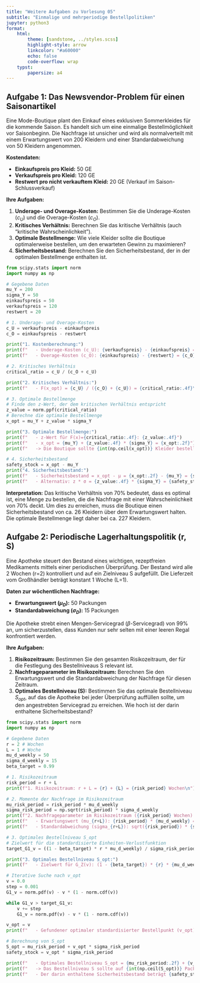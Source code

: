 ```yaml
---
title: "Weitere Aufgaben zu Vorlesung 05"
subtitle: "Einmalige und mehrperiodige Bestellpolitiken"
jupyter: python3
format:
    html:
        theme: [sandstone, ../styles.scss]
        highlight-style: arrow
        linkcolor: "#a60000"
        echo: false
        code-overflow: wrap
    typst:
        papersize: a4
---
```


```{=typst}
#pagebreak()
```

## Aufgabe 1: Das Newsvendor-Problem für einen Saisonartikel

Eine Mode-Boutique plant den Einkauf eines exklusiven Sommerkleides für die kommende Saison. Es handelt sich um eine einmalige Bestellmöglichkeit vor Saisonbeginn. Die Nachfrage ist unsicher und wird als normalverteilt mit einem Erwartungswert von 200 Kleidern und einer Standardabweichung von 50 Kleidern angenommen.

**Kostendaten:**

-   **Einkaufspreis pro Kleid:** 50 GE
-   **Verkaufspreis pro Kleid:** 120 GE
-   **Restwert pro nicht verkauftem Kleid:** 20 GE (Verkauf im Saison-Schlussverkauf)

**Ihre Aufgaben:**

1.  **Underage- und Overage-Kosten:** Bestimmen Sie die Underage-Kosten ($c_U$) und die Overage-Kosten ($c_O$).
2.  **Kritisches Verhältnis:** Berechnen Sie das kritische Verhältnis (auch "kritische Wahrscheinlichkeit").
3.  **Optimale Bestellmenge:** Wie viele Kleider sollte die Boutique optimalerweise bestellen, um den erwarteten Gewinn zu maximieren?
4.  **Sicherheitsbestand:** Berechnen Sie den Sicherheitsbestand, der in der optimalen Bestellmenge enthalten ist.

::: {.content-visible when-profile="solution"}

```{=typst}
#pagebreak()
```

::: {.callout-note title="Lösung" collapse="true"}

```python
from scipy.stats import norm
import numpy as np

# Gegebene Daten
mu_Y = 200
sigma_Y = 50
einkaufspreis = 50
verkaufspreis = 120
restwert = 20

# 1. Underage- und Overage-Kosten
c_U = verkaufspreis - einkaufspreis
c_O = einkaufspreis - restwert

print("1. Kostenberechnung:")
print(f"   - Underage-Kosten (c_U): {verkaufspreis} - {einkaufspreis} = {c_U} GE")
print(f"   - Overage-Kosten (c_O): {einkaufspreis} - {restwert} = {c_O} GE\n")

# 2. Kritisches Verhältnis
critical_ratio = c_U / (c_O + c_U)

print("2. Kritisches Verhältnis:")
print(f"   - F(x_opt) = {c_U} / ({c_O} + {c_U}) = {critical_ratio:.4f}\n")

# 3. Optimale Bestellmenge
# Finde den z-Wert, der dem kritischen Verhältnis entspricht
z_value = norm.ppf(critical_ratio)
# Berechne die optimale Bestellmenge
x_opt = mu_Y + z_value * sigma_Y

print("3. Optimale Bestellmenge:")
print(f"   - z-Wert für F(x)={critical_ratio:.4f}: {z_value:.4f}")
print(f"   - x_opt = {mu_Y} + {z_value:.4f} * {sigma_Y} = {x_opt:.2f}")
print(f"   -> Die Boutique sollte {int(np.ceil(x_opt))} Kleider bestellen.\n")

# 4. Sicherheitsbestand
safety_stock = x_opt - mu_Y
print("4. Sicherheitsbestand:")
print(f"   - Sicherheitsbestand = x_opt - μ = {x_opt:.2f} - {mu_Y} = {safety_stock:.2f} Kleider")
print(f"   - Alternativ: z * σ = {z_value:.4f} * {sigma_Y} = {safety_stock:.2f} Kleider")

```
**Interpretation:**
Das kritische Verhältnis von 70% bedeutet, dass es optimal ist, eine Menge zu bestellen, die die Nachfrage mit einer Wahrscheinlichkeit von 70% deckt. Um dies zu erreichen, muss die Boutique einen Sicherheitsbestand von ca. 26 Kleidern über dem Erwartungswert halten. Die optimale Bestellmenge liegt daher bei ca. 227 Kleidern.

:::
:::

```{=typst}
#pagebreak()
```

## Aufgabe 2: Periodische Lagerhaltungspolitik (r, S)

Eine Apotheke steuert den Bestand eines wichtigen, rezeptfreien Medikaments mittels einer periodischen Überprüfung. Der Bestand wird alle 2 Wochen (r=2) kontrolliert und auf ein Zielniveau S aufgefüllt. Die Lieferzeit vom Großhändler beträgt konstant 1 Woche (L=1).

**Daten zur wöchentlichen Nachfrage:**

-   **Erwartungswert ($\mu_D$):** 50 Packungen
-   **Standardabweichung ($\sigma_D$):** 15 Packungen

Die Apotheke strebt einen Mengen-Servicegrad ($\beta$-Servicegrad) von 99% an, um sicherzustellen, dass Kunden nur sehr selten mit einer leeren Regal konfrontiert werden.

**Ihre Aufgaben:**

1.  **Risikozeitraum:** Bestimmen Sie den gesamten Risikozeitraum, der für die Festlegung des Bestellniveaus S relevant ist.
2.  **Nachfrageparameter im Risikozeitraum:** Berechnen Sie den Erwartungswert und die Standardabweichung der Nachfrage für diesen Zeitraum.
3.  **Optimales Bestellniveau (S):** Bestimmen Sie das optimale Bestellniveau $S_{opt}$, auf das die Apotheke bei jeder Überprüfung auffüllen sollte, um den angestrebten Servicegrad zu erreichen. Wie hoch ist der darin enthaltene Sicherheitsbestand?

::: {.content-visible when-profile="solution"}

```{=typst}
#pagebreak()
```

::: {.callout-note title="Lösung" collapse="true"}

```python
from scipy.stats import norm
import numpy as np

# Gegebene Daten
r = 2 # Wochen
L = 1 # Woche
mu_d_weekly = 50
sigma_d_weekly = 15
beta_target = 0.99

# 1. Risikozeitraum
risk_period = r + L
print(f"1. Risikozeitraum: r + L = {r} + {L} = {risk_period} Wochen\n")

# 2. Momente der Nachfrage im Risikozeitraum
mu_risk_period = risk_period * mu_d_weekly
sigma_risk_period = np.sqrt(risk_period) * sigma_d_weekly
print(f"2. Nachfrageparameter im Risikozeitraum ({risk_period} Wochen):")
print(f"   - Erwartungswert (mu_{r+L}): {risk_period} * {mu_d_weekly} = {mu_risk_period:.2f} Packungen")
print(f"   - Standardabweichung (sigma_{r+L}): sqrt({risk_period}) * {sigma_d_weekly} = {sigma_risk_period:.2f} Packungen\n")

# 3. Optimales Bestellniveau S_opt
# Zielwert für die standardisierte Einheiten-Verlustfunktion
target_G1_v = ((1 - beta_target) * r * mu_d_weekly) / sigma_risk_period

print("3. Optimales Bestellniveau S_opt:")
print(f"   - Zielwert für G_Z(v): (1 - {beta_target}) * {r} * {mu_d_weekly} / {sigma_risk_period:.2f} = {target_G1_v:.4f}")

# Iterative Suche nach v_opt
v = 0.0
step = 0.001
G1_v = norm.pdf(v) - v * (1 - norm.cdf(v))

while G1_v > target_G1_v:
    v += step
    G1_v = norm.pdf(v) - v * (1 - norm.cdf(v))

v_opt = v
print(f"   - Gefundener optimaler standardisierter Bestellpunkt (v_opt): {v_opt:.4f}")

# Berechnung von S_opt
S_opt = mu_risk_period + v_opt * sigma_risk_period
safety_stock = v_opt * sigma_risk_period

print(f"   - Optimales Bestellniveau S_opt = {mu_risk_period:.2f} + {v_opt:.4f} * {sigma_risk_period:.2f} = {S_opt:.2f}")
print(f"   -> Das Bestellniveau S sollte auf {int(np.ceil(S_opt))} Packungen gesetzt werden.")
print(f"   - Der darin enthaltene Sicherheitsbestand beträgt {safety_stock:.2f} Packungen.")

```
:::
:::